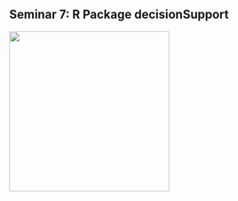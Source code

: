 ## Seminar 7: R Package decisionSupport  {#decisionSupport} 
<!-- reference with [R package decisionSupport](#decisionSupport) -->

![](images/decisionSupport_hex_sticker.png){width=3in} 
